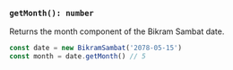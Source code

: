 ### `getMonth(): number`

Returns the month component of the Bikram Sambat date.

```jsx copy
const date = new BikramSambat('2078-05-15')
const month = date.getMonth() // 5
```
